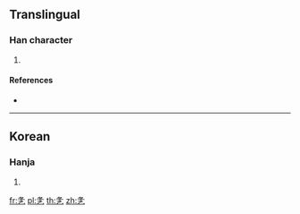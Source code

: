 ==Translingual==

===Han character===
{{Han char|rn=5|rad=乙|as=05|sn=6|four=27717|canj=HEYN|ids=⿱冬乙}}

# {{defn|Han|sort=乙05}}

====References====
* {{Han ref|kx=0084.141|dkj=|dj=|hdz=|uh=3411|ud=13329|bh=|bd=}}

----

==Korean==

===Hanja===
{{ko-hanja|hangeul=돌|rv=dol|mr=tol|y=tol}}

# {{defn|lang=ko|sort=乙05}}

[[fr:㐑]]
[[pl:㐑]]
[[th:㐑]]
[[zh:㐑]]